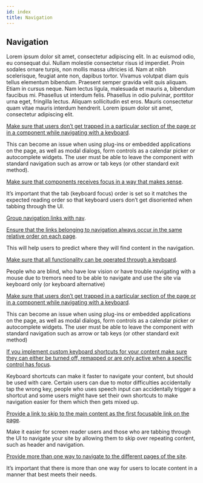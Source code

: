 ```yaml
---
id: index
title: Navigation
---
```



<Card icon="🧭">

## Navigation

Lorem ipsum dolor sit amet, consectetur adipiscing elit. In ac euismod odio, eu consequat dui. Nullam molestie consectetur risus id imperdiet. Proin sodales ornare turpis, non mollis massa ultricies id. Nam at nibh scelerisque, feugiat ante non, dapibus tortor. Vivamus volutpat diam quis tellus elementum bibendum. Praesent semper gravida velit quis aliquam. Etiam in cursus neque. Nam lectus ligula, malesuada et mauris a, bibendum faucibus mi. Phasellus ut interdum felis. Phasellus in odio pulvinar, porttitor urna eget, fringilla lectus. Aliquam sollicitudin est eros. Mauris consectetur quam vitae mauris interdum hendrerit. Lorem ipsum dolor sit amet, consectetur adipiscing elit.

</Card>


<CategoryItem id="avoid-navigation-trap">

[Make sure that users don’t get trapped in a particular section of the page or in a component while navigating with a keyboard](avoid-navigation-trap.md).

This can become an issue when using plug-ins or embedded applications on the page, as well as modal dialogs, form controls as a calendar picker or autocomplete widgets. The user must be able to leave the component with standard navigation such as arrow or tab keys (or other standard exit method).

</CategoryItem>


<CategoryItem id="componentsfocus">

[Make sure that components receives focus in a way that makes sense](components-focus.md).

It’s important that the tab (keyboard focus) order is set so it matches the expected reading order so that keyboard users don’t get disoriented when tabbing through the UI.

</CategoryItem>


<CategoryItem id="link-nav-grouping">

[Group navigation links with nav](link-nav-grouping.md).



</CategoryItem>



<CategoryItem id="nav-links-same-order">

[Ensure that the links belonging to navigation always occur in the same relative order on each page](nav-links-same-order.md).

This will help users to predict where they will find content in the navigation. 

</CategoryItem>


<CategoryItem id="full-keyboard-interactions">

[Make sure that all functionality can be operated through a keyboard](full-keyboard-interactions.md).

People who are blind, who have low vision or have trouble navigating with a mouse due to tremors need to be able to navigate and use the site via keyboard only (or keyboard alternative) 

</CategoryItem>


<CategoryItem id="avoid-navigation-trap">

[Make sure that users don’t get trapped in a particular section of the page or in a component while navigating with a keyboard](avoid-navigation-trap.md).

This can become an issue when using plug-ins or embedded applications on the page, as well as modal dialogs, form controls as a calendar picker or autocomplete widgets. The user must be able to leave the component with standard navigation such as arrow or tab keys (or other standard exit method)

</CategoryItem>


<CategoryItem id="keyboard-shortcuts">

[If you implement custom keyboard shortcuts for your content make sure they can either be turned off, remapped or are only active when a specific control has focus](keyboard-shortcuts.md).

Keyboard shortcuts can make it faster to navigate your content, but should be used with care. Certain users can due to motor difficulties accidentally tap the wrong key, people who uses speech input can accidentally trigger a shortcut and some users might have set their own shortcuts to make navigation easier for them which then gets mixed up.

</CategoryItem>


<CategoryItem id="link-to-main-content">

[Provide a link to skip to the main content as the first focusable link on the page](keyboard-shortcuts.md).

Make it easier for screen reader users and those who are tabbing through the UI to navigate your site by allowing them to skip over repeating content, such as header and navigation.

</CategoryItem>


<CategoryItem id="more-ways-navigation">

[Provide more than one way to navigate to the different pages of the site](more-ways-navigation.md).

It’s important that there is more than one way for users to locate content in a manner that best meets their needs.

</CategoryItem>
